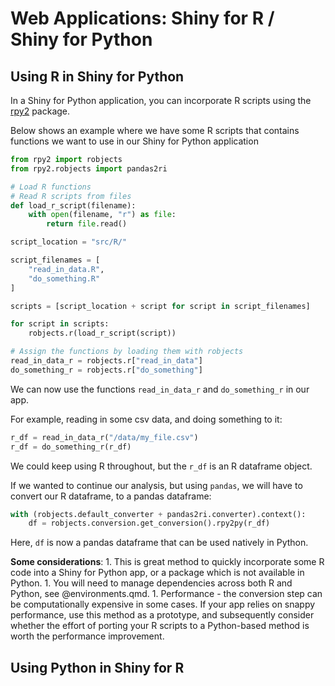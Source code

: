 # Web Applications: Shiny for R / Shiny for Python

## Using R in Shiny for Python

In a Shiny for Python application, you can incorporate R scripts using the 
[rpy2](https://rpy2.github.io/) package.

Below shows an example where we have some R scripts that contains functions we
want to use in our Shiny for Python application

```python
from rpy2 import robjects
from rpy2.robjects import pandas2ri

# Load R functions
# Read R scripts from files
def load_r_script(filename):
    with open(filename, "r") as file:
        return file.read()

script_location = "src/R/"

script_filenames = [
    "read_in_data.R",
    "do_something.R"
]

scripts = [script_location + script for script in script_filenames]

for script in scripts:
    robjects.r(load_r_script(script))

# Assign the functions by loading them with robjects
read_in_data_r = robjects.r["read_in_data"]
do_something_r = robjects.r["do_something"]
```

We can now use the functions `read_in_data_r` and `do_something_r` in our app.

For example, reading in some csv data, and doing something to it:

```python
r_df = read_in_data_r("/data/my_file.csv")
r_df = do_something_r(r_df)
```
We could keep using R throughout, but the `r_df` is an R dataframe object.

If we wanted to continue our analysis, but using `pandas`, we will have to
convert our R dataframe, to a pandas dataframe:

```python
with (robjects.default_converter + pandas2ri.converter).context():
    df = robjects.conversion.get_conversion().rpy2py(r_df)
```

Here, `df` is now a pandas dataframe that can be used natively in Python.

**Some considerations**:
1. This is great method to quickly incorporate some R code into a Shiny for
Python app, or a package which is not available in Python.
1. You will need to manage dependencies across both R and Python,
see @environments.qmd.
1. Performance - the conversion step can be computationally expensive in some
cases. If your app relies on snappy performance, use this method as
a prototype, and subsequently consider whether the effort of porting your R
scripts to a Python-based method is worth the performance improvement.

## Using Python in Shiny for R
